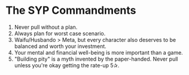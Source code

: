 # The SYP Commandments

1. Never pull without a plan.
2. Always plan for worst case scenario.
3. Waifu/Husbando > Meta, but every character also deserves to be balanced and worth your investment.
4. Your mental and financial well-being is more important than a game.
5. "Building pity" is a myth invented by the paper-handed. Never pull unless you're okay getting the rate-up 5✰.
